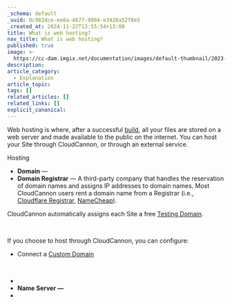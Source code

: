 ```yaml
---
_schema: default
_uuid: 0c982dce-ee8a-4677-9984-e3426a52f8e5
_created_at: 2024-11-22T13:55:54+13:00
title: What is web hosting?
nav_title: What is web hosting?
published: true
image: >-
  https://cc-dam.imgix.net/documentation/images/default-thumbnail/2023-Q4/CloudCannon-Documentation-Thumbnail.png
description:
article_category:
  - Explanation
article_topic:
tags: []
related_articles: []
related_links: []
explicit_canonical:
---
```

Web hosting is where, after a successful [build](/documentation/articles/what-is-a-site-build/), all your files are stored on a web server and made available to the public on the internet. You can host your Site through CloudCannon, or through an external service.

Hosting

* **Domain** —
* **Domain Registrar** — A third-party company that handles the reservation of domain names and assigns IP addresses to domain names. Most CloudCannon users rent a domain name from a Registrar (i.e., [Cloudflare Registrar](https://www.cloudflare.com/en-gb/products/registrar/), [NameCheap](https://www.namecheap.com/)).

CloudCannon automatically assigns each Site a free [Testing Domain](/documentation/articles/testing-domain/).

&nbsp;

If you choose to host through CloudCannon, you can configure:

* Connect a [Custom Domain](/documentation/articles/what-is-a-custom-domain/)

&nbsp;

* &nbsp;
* **Name Server** **—**
* &nbsp;